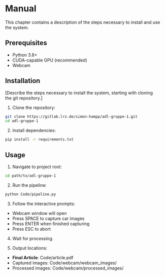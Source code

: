 # Manual

This chapter contains a description of the steps necessary to install and use the system. 

## Prerequisites

- Python 3.8+
- CUDA-capable GPU (recommended)
- Webcam

## Installation 

[Describe the steps necessary to install the system, starting with cloning the git repository.]

1. Clone the repository:
```bash
git clone https://gitlab.lrz.de/simon-hampp/adl-gruppe-1.git
cd adl-gruppe-1
```

2. Install dependencies:
```bash
pip install -r requirements.txt
```

## Usage 

1. Navigate to project root:
```bash
cd path/to/adl-gruppe-1
```

2. Run the pipeline:
```bash
python Code/pipeline.py
```

3. Follow the interactive prompts:

- Webcam window will open
- Press SPACE to capture car images
- Press ENTER when finished capturing
- Press ESC to abort

4. Wait for processing.

5. Output locations:

- **Final Article**: Code/article.pdf
- Captured images: Code/webcam/webcam_images/
- Processed images: Code/webcam/processed_images/